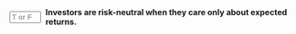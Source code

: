 ::: {.question-block}

<form onsubmit="event.preventDefault(); checkAnswerBox('module2_tf_q52','T')" style="display: flex; align-items: center; gap: 8px;">
<input type="text" id="module2_tf_q52" name="module2_tf_q52" maxlength="1" placeholder="T or F"
         style="width: 55px;" data-correct-answer="T" /> <label for="module2_tf_q52"><strong>Investors are risk-neutral when they care only about expected returns.</strong></label>
</form>

<div id="feedback-module2_tf_q52" class="feedback" data-status="" style="display:none;">
The sentence is TRUE. A risk-neutral investor is indifferent to risk and makes decisions based solely on maximizing expected returns.
</div>
:::